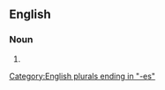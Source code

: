 ==English==

===Noun===
{{head|en|noun form|head=[[dude]] [[ranch]]es}}

# {{plural of|en|dude ranch}}

[[Category:English plurals ending in "-es"]]